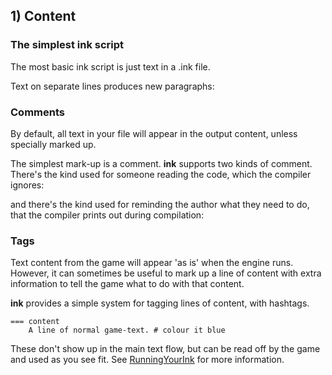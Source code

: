 ## 1) Content

### The simplest ink script

The most basic ink script is just text in a .ink file.

<Example id="hello-world" />

Text on separate lines produces new paragraphs:

<Example id="hello-world-multiline" />

### Comments 

By default, all text in your file will appear in the output content, unless specially marked up. 

The simplest mark-up is a comment. **ink** supports two kinds of comment. There's the kind used for someone reading the code, which the compiler ignores:

<Example id="comments" />

and there's the kind used for reminding the author what they need to do, that the compiler prints out during compilation:

<Example id="compiler-comments" />

### Tags 

Text content from the game will appear 'as is' when the engine runs. However, it can sometimes be useful to mark up a line of content with extra information to tell the game what to do with that content. 

**ink** provides a simple system for tagging lines of content, with hashtags. 

	=== content 
		A line of normal game-text. # colour it blue

These don't show up in the main text flow, but can be read off by the game and used as you see fit. See [RunningYourInk](https://github.com/inkle/ink/blob/master/Documentation/RunningYourInk.md#marking-up-your-ink-content-with-tags) for more information.
